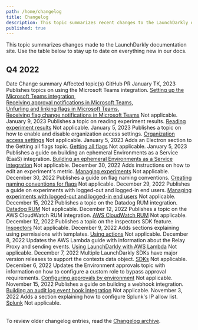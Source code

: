 ```yaml
---
path: /home/changelog
title: Changelog
description: This topic summarizes recent changes to the LaunchDarkly documentation.
published: true
---
```


This topic summarizes changes made to the LaunchDarkly documentation site. Use the table below to stay up to date on everything new in our docs.

## Q4 2022

<Table>
  <TableHeader>
    <TableHeadCell>Date</TableHeadCell>
    <TableHeadCell>Change summary</TableHeadCell>
    <TableHeadCell>Affected topic(s)</TableHeadCell>
    <TableHeadCell>GitHub PR</TableHeadCell>
  </TableHeader>
  <TableBody>
  <TableRow>
    <TableCell>January TK, 2023</TableCell>
    <TableCell>Publishes topics on using the Microsoft Teams integration.</TableCell>
    <TableCell>
    <a href="/integrations/microsoft-teams/setting-up">Setting up the Microsoft Teams integration</a>, <br />
    <a href="/integrations/microsoft-teams/approvals">Receiving approval notifications in Microsoft Teams</a>, <br />
    <a href="/integrations/microsoft-teams/flag-links">Unfurling and linking flags in Microsoft Teams</a>, <br />
    <a href="/integrations/microsoft-teams/notifications">Receiving flag change notifications in Microsoft Teams</a>
    </TableCell>
    <TableCell>Not applicable.</TableCell>
  </TableRow>
  <TableRow>
    <TableCell>January 9, 2023</TableCell>
    <TableCell>Publishes a topic on reading experiment results.</TableCell>
    <TableCell><a href="/home/analyzing-experiments/results">Reading experiment results</a></TableCell>
    <TableCell>Not applicable.</TableCell>
  </TableRow>
  <TableRow>
    <TableCell>January 5, 2023</TableCell>
    <TableCell>Publishes a topic on how to enable and disable organization access settings.</TableCell>
    <TableCell><a href="/home/account-security/organization-access-settings">Organization access settings</a></TableCell>
    <TableCell>Not applicable.</TableCell>
  </TableRow>
  <TableRow>
    <TableCell>January 5, 2023</TableCell>
    <TableCell>Adds an Electron section to the Getting all flags topic.</TableCell>
    <TableCell><a href="/sdk/features/all-flags">Getting all flags</a></TableCell>
    <TableCell>Not applicable.</TableCell>
  </TableRow> 
  <TableRow>
    <TableCell>January 5, 2023</TableCell>
    <TableCell>Publishes a guide on building an ephemeral Environments as a Service (EaaS) integration.</TableCell>
    <TableCell><a href="/guides/integrations/build-eaas">Building an ephemeral Environments as a Service integration</a></TableCell>
    <TableCell>Not applicable.</TableCell>
  </TableRow>
  <TableRow>
    <TableCell>December 30, 2022</TableCell>
    <TableCell>Adds instructions on how to edit an experiment's metric.</TableCell>
    <TableCell><a href="/home/analyzing-experiments/managing">Managing experiments</a></TableCell>
    <TableCell>Not applicable.</TableCell>
  </TableRow>
  <TableRow>
    <TableCell>December 30, 2022</TableCell>
    <TableCell>Publishes a guide on flag naming conventions.</TableCell>
    <TableCell><a href="/guides/flags/flag-naming">Creating naming conventions for flags</a></TableCell>
    <TableCell>Not applicable.</TableCell>
  </TableRow>
  <TableRow>
    <TableCell>December 29, 2022</TableCell>
    <TableCell>Publishes a guide on experiments with logged-out and logged-in end users.</TableCell>
    <TableCell><a href="/guides/experimentation/logged-out-logged-in">Managing experiments with logged-out and logged-in end users</a></TableCell>
    <TableCell>Not applicable.</TableCell>
  </TableRow>
  <TableRow>
    <TableCell>December 15, 2022</TableCell>
    <TableCell>Publishes a topic on the Datadog RUM integration.</TableCell>
    <TableCell><a href="/integrations/datadog/rum">Datadog RUM</a></TableCell>
    <TableCell>Not applicable.</TableCell>
  </TableRow>
  <TableRow>
    <TableCell>December 12, 2022</TableCell>
    <TableCell>Publishes a topic on the AWS CloudWatch RUM integration.</TableCell>
    <TableCell><a href="/integrations/aws-cloudwatch-rum">AWS CloudWatch RUM</a></TableCell>
    <TableCell>Not applicable.</TableCell>
  </TableRow>
  <TableRow>
    <TableCell>December 12, 2022</TableCell>
    <TableCell>Publishes a topic on the inspectors SDK feature.</TableCell>
    <TableCell><a href="/sdk/features/inspectors">Inspectors</a></TableCell>
    <TableCell>Not applicable.</TableCell>
  </TableRow>
  <TableRow>
    <TableCell>December 9, 2022</TableCell>
    <TableCell>Adds sections explaining using permissions with templates.</TableCell>
    <TableCell><a href="/home/members/role-actions">Using actions</a></TableCell>
    <TableCell>Not applicable.</TableCell>
  </TableRow>
  <TableRow>
    <TableCell>December 8, 2022</TableCell>
    <TableCell>Updates the AWS Lambda guide with information about the Relay Proxy and sending events.</TableCell>
    <TableCell><a href="/guides/infrastructure/aws-lambda">Using LaunchDarkly with AWS Lambda</a></TableCell>
    <TableCell>Not applicable.</TableCell>
  </TableRow>
  <TableRow>
    <TableCell>December 7, 2022</TableCell>
    <TableCell>Multiple LaunchDarkly SDKs have major version releases to support the contexts data object.</TableCell>
    <TableCell><a href="/sdk">SDKs</a></TableCell>
    <TableCell>Not applicable.</TableCell>
  </TableRow>
  <TableRow>
    <TableCell>December 6, 2022</TableCell>
    <TableCell>Updates the Environment approvals topic with information on how to configure a custom role to bypass approval requirements.</TableCell>
    <TableCell><a href="/home/feature-workflows/environment-approvals">Configuring approvals by environment</a></TableCell>
    <TableCell>Not applicable.</TableCell>
  </TableRow>
  <TableRow>
    <TableCell>November 15, 2022</TableCell>
    <TableCell>Publishes a guide on building a webhook integration.</TableCell>
    <TableCell><a href="/guides/integrations/build-audit-log-event-hook">Building an audit log event hook integration</a></TableCell>
    <TableCell>Not applicable.</TableCell>
  </TableRow>
  <TableRow>
    <TableCell>November 3, 2022</TableCell>
    <TableCell>Adds a section explaining how to configure Splunk's IP allow list.</TableCell>
    <TableCell><a href="/integrations/splunk">Splunk</a></TableCell>
    <TableCell>Not applicable.</TableCell>
  </TableRow>
  </TableBody>
</Table>

To review older changelog entries, read the [Changelog archive](/home/changelog/archive).
